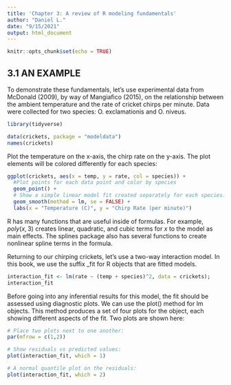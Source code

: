 ```yaml
---
title: 'Chapter 3: A review of R modeling fundamentals'
author: "Daniel L."
date: "9/15/2021"
output: html_document
---
```


```r
knitr::opts_chunk$set(echo = TRUE)
```

## 3.1 AN EXAMPLE

To demonstrate these fundamentals, let’s use experimental data from McDonald (2009), by way of Mangiafico (2015), on the relationship between the ambient temperature and the rate of cricket chirps per minute. Data were collected for two species: O. exclamationis and O. niveus.

```r
library(tidyverse)

data(crickets, package = "modeldata")
names(crickets)
```

Plot the temperature on the x-axis, the chirp rate on the y-axis. The plot elements will be colored differently for each species:

```r
ggplot(crickets, aes(x = temp, y = rate, col = species)) + 
  #Plot points for each data point and color by species
  geom_point() + 
  # Show a simple linear model fit created separately for each species:
  geom_smooth(method = lm, se = FALSE) +
  labs(x = "Temperature (C)", y = "Chirp Rate (per minute)")
```

R has many functions that are useful inside of formulas. For example, $poly(x, 3)$ creates linear, quadratic, and cubic terms for $x$ to the model as main effects. The splines package also has several functions to create nonlinear spline terms in the formula.

Returning to our chirping crickets, let’s use a two-way interaction model. In this book, we use the suffix _fit for R objects that are fitted models.

```r
interaction_fit <- lm(rate ~ (temp + species)^2, data = crickets);
interaction_fit
```

Before going into any inferential results for this model, the fit should be assessed using diagnostic plots. We can use the plot() method for lm objects. This method produces a set of four plots for the object, each showing different aspects of the fit. Two plots are shown here:

```r
# Place two plots next to one another:
par(mfrow = c(1,2))

# Show residuals vs predicted values:
plot(interaction_fit, which = 1)

# A normal quantile plot on the residuals:
plot(interaction_fit, which = 2)
```

